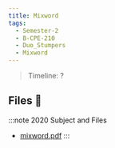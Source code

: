 ```yaml
---
title: Mixword
tags:
  - Semester-2
  - B-CPE-210
  - Duo_Stumpers
  - Mixword
---
```

> Timeline: ?


## Files 📂

:::note 2020 Subject and Files
- [mixword.pdf](https://github.com/Studio-17/Epitech-Subjects/raw/main/Semester-2/B-CPE-210/Duo_Stumpers/Mixword/mixword.pdf)
:::
